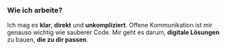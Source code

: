 ### Wie ich arbeite?

Ich mag es **klar**, **direkt** und **unkompliziert**.
Offene Kommunikation ist mir genauso wichtig wie sauberer Code.
Mir geht es darum, **digitale Lösungen** zu bauen, **die zu dir passen**.
